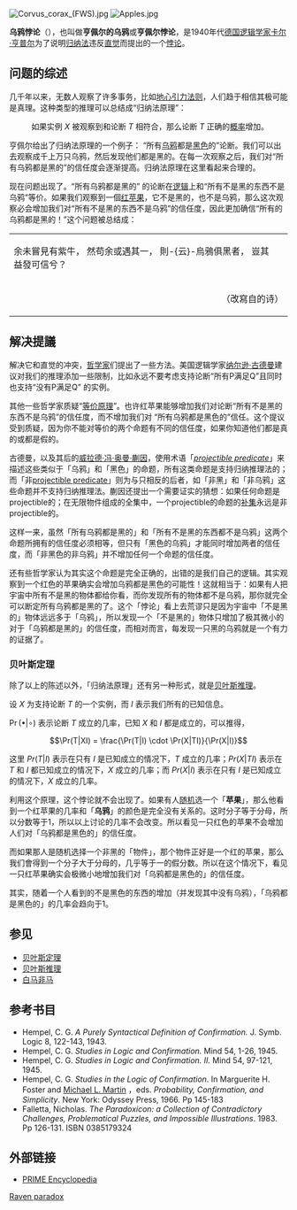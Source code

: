 {{noteTA
|1=zh-hans:贝叶斯; zh-hant:貝氏;
}}
[[File:Corvus_corax_(FWS).jpg|thumb]]
[[File:Apples.jpg|thumb]]

'''乌鸦悖论'''（{{lang-en|raven paradox}}），也叫做'''亨佩尔的乌鸦'''或'''亨佩尔悖论'''，是1940年代[[德国|德国]][[逻辑学家|逻辑学家]][[卡尔·亨普尔|卡尔·亨普尔]]为了说明[[归纳推理|归纳法]]违反[[直觉|直觉]]而提出的一个[[悖论|悖论]]。

==问题的综述==

几千年以来，无数人观察了许多事务，比如[[地心引力|地心引力法则]]，人们趋于相信其极可能是真理。这种类型的推理可以总结成“归纳法原理”：

:如果实例 ''X'' 被观察到和论断 ''T'' 相符合，那么论断 ''T'' 正确的[[概率|概率]]增加。

亨佩尔给出了归纳法原理的一个例子： “所有[[乌鸦|乌鸦]]都是[[黑色|黑色]]的”论断。我们可以出去观察成千上万只乌鸦，然后发现他们都是黑的。在每一次观察之后，我们对“所有乌鸦都是黑的”的信任度会逐渐提高。归纳法原理在这里看起来合理的。

现在问题出现了。“所有乌鸦都是黑的” 的论断在[[逻辑|逻辑]]上和“所有不是黑的东西不是乌鸦”等价。如果我们观察到一個[[红|红]][[苹果|苹果]]，它不是黑的，也不是乌鸦，那么这次观察必会增加我们对“所有不是黑的东西不是乌鸦”的信任度，因此更加确信“所有的乌鸦都是黑的！”这个问题被总结成：

<center>
{|width=80%
|align="left"|
<poem>
余未嘗見有紫牛，
然苟余或遇其一，
則-{云}-烏鴉俱黑者，
豈其益發可信兮？
</poem>
|align="left"|
<poem>
{{lang|en|''I never saw a purple cow''
''But if I were to see one''
''Would the probability ravens are black''
''Have a better chance to be one?''}}
</poem>
|-
|colspan=2 align="right"|（改寫自{{link-en|吉利特·伯吉斯|Gelett Burgess}}的诗）
|}
</center>

==解决提議==

解决它和直觉的冲突，[[哲学家|哲学家]]们提出了一些方法。美国逻辑学家[[纳尔逊·古德曼|纳尔逊·古德曼]]建议对我们的推理添加一些限制，比如永远不要考虑支持论断“所有P满足Q”且同时也支持“没有P满足Q” 的实例。

其他一些哲学家质疑“[[等价原理|等价原理]]”。也许红苹果能够增加我们对论断“所有不是黑的东西不是乌鸦”的信任度，而不增加我们对 “所有乌鸦都是黑色的”信任。这个提议受到质疑，因为你不能对等价的两个命题有不同的信任度，如果你知道他们都是真的或都是假的。

古德曼，以及其后的[[威拉德·冯·奥曼·蒯因|威拉德·冯·奥曼·蒯因]]，使用术语「''[[projectible_predicate|projectible predicate]]''」来描述这些类似于「乌鸦」和「黑色」的命题，所有这类命题是支持归纳推理法的；而「非[[projectible_predicate|projectible predicate]]」则为与只相反的后者，如「非黑」和「非乌鸦」这些命题并不支持归纳推理法。蒯因还提出一个需要证实的猜想：如果任何命题是projectible的；在无限物件组成的全集中，一个projectible的命题的[[补集|补集]]永远是非projectible的。  

这样一来，虽然「所有乌鸦都是黑的」和「所有不是黑的东西都不是乌鸦」这两个命题所拥有的信任度必须相等，但只有「黑色的乌鸦」才能同时增加两者的信任度，而「非黑色的非乌鸦」并不增加任何一个命题的信任度。

还有些哲学家认为其实这个命题是完全正确的，出错的是我们自己的逻辑。其实观察到一个红色的苹果确实会增加乌鸦都是黑色的可能性！这就相当于：如果有人把宇宙中所有不是黑的物体都给你看，而你发现所有的物体都不是乌鸦，那你就完全可以断定所有乌鸦都是黑的了。这个「悖论」看上去荒谬只是因为宇宙中「不是黑的」物体远远多于「乌鸦」，所以发现一个「不是黑的」物体只增加了极其微小的对于「乌鸦都是黑的」的信任度，而相对而言，每发现一只黑的乌鸦就是一个有力的证据了。

===贝叶斯定理===
除了以上的陈述以外，「归纳法原理」还有另一种形式，就是[[贝叶斯推理|贝叶斯推理]]。

设 ''X'' 为支持论断 ''T'' 的一个实例，而 ''I'' 表示我们所有的已知信息。

<math>\Pr(\bullet | \circ)</math> 表示论断 ''T'' 成立的几率，已知 ''X'' 和 ''I'' 都是成立的，可以推得，

:<math>\Pr(T|XI) = \frac{\Pr(T|I) \cdot \Pr(X|TI)}{\Pr(X|I)}</math>

这里 <math>Pr(T | I)</math> 表示在只有 ''I'' 是已知成立的情况下，''T'' 成立的几率；<math>Pr(X | TI)</math> 表示在 ''T'' 和 ''I'' 都已知成立的情况下，''X'' 成立的几率；而 <math>Pr(X | I)</math> 表示在只有 ''I'' 是已知成立的情况下，''X'' 成立的几率。

利用这个原理，这个悖论就不会出现了。如果有人[[随机|随机]]选一个「'''苹果'''」，那么他看到一个红苹果的几率和「'''乌鸦'''」的颜色是完全没有关系的。这时分子等于分母，所以分数等于1，所以以上讨论的几率不会改变。所以看见一只红色的苹果不会增加人们对「乌鸦都是黑色的」的信任度。

而如果那人是随机选择一个非黑的「物件」，那个物件正好是一个红的苹果，那么我们會得到一个分子大于分母的，几乎等于一的假分数。所以在这个情况下，看见一只红苹果确实会极微小地增加我们对「乌鸦都是黑色的」的信任度。

其实，随着一个人看到的不是黑色的东西的增加（并发现其中没有乌鸦），「乌鸦都是黑色的」的几率会趋向于1。

== 参见 ==
* [[贝叶斯定理|贝叶斯定理]]
* [[贝叶斯推理|贝叶斯推理]]
* [[白马非马|白马非马]]

== 参考书目 ==
* Hempel, C. G. ''A Purely Syntactical Definition of Confirmation.'' J. Symb. Logic 8, 122-143, 1943. 
* Hempel, C. G. ''Studies in Logic and Confirmation.'' Mind 54, 1-26, 1945. 
* Hempel, C. G. ''Studies in Logic and Confirmation. II.'' Mind 54, 97-121, 1945. 
* Hempel, C. G. ''Studies in the Logic of Confirmation.''  In Marguerite H. Foster and [http://www.bu.edu/philo/faculty/martin.html Michael L. Martin] {{Wayback|url=http://www.bu.edu/philo/faculty/martin.html |date=20100326074835 }}，eds. ''Probability, Confirmation, and Simplicity''.  New York: Odyssey Press, 1966.  Pp 145-183
* Falletta, Nicholas. ''The Paradoxicon: a Collection of Contradictory Challenges, Problematical Puzzles, and Impossible Illustrations''. 1983. Pp 126-131. ISBN 0385179324

== 外部链接 ==
* {{en}}[https://web.archive.org/web/20051211181746/http://www.mathacademy.com/pr/prime/articles/paradox_raven/index.asp PRIME Encyclopedia]

[[Category:悖论|Raven paradox]]